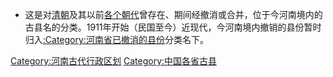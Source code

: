 * 这是对[[清朝|清朝]]及其以前[[中国朝代|各个朝代]]曾存在、期间经撤消或合并，位于今河南境内的古县名的分类。1911年开始（民国至今）近现代，今河南境内撤销的县份暂时归入[[:Category:河南省已撤消的县份|:Category:河南省已撤消的县份]]分类名下。
{{中国古代行政区划分类向导|state=expanded}}
[[Category:河南古代行政区划|Category:河南古代行政区划]]
[[Category:中国各省古县|Category:中国各省古县]]